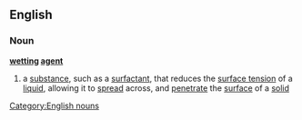 ==English==
===Noun===
'''[[wetting]] [[agent]]'''
#a [[substance]], such as a [[surfactant]], that reduces the [[surface tension]] of a [[liquid]], allowing it to [[spread]] across, and [[penetrate]] the [[surface]] of a [[solid]]
[[Category:English nouns]]